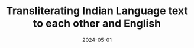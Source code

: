 ---
title: "Transliterating Indian Language text to each other and English"
summary: "A tiny JavaScript tool that transliterates Indian scripts each other and also into English with diacritical marks, preserving linguistic nuances and enabling seamless text interpretation."
date: "2024-05-01"
last_modified: "2024-12-05"
thumb_image: "transliterate_indian_language_text.png"
cover_image: "transliterate_indian_language_text.png"
skills:
  - ReactJS
  - JavaScript
tags:
  - Linguistics
  - Diacritical Marks
  - Transliteration
featured: true
draft: false
layout: "PostLayout"
url: 'transliterate_text'
---